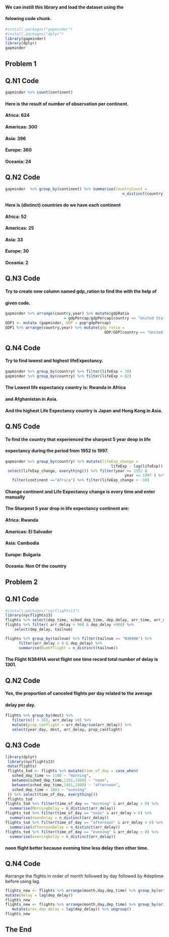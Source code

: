 
#### We can instill this library and load the dataset using the 
#### folowing code chunk.
```r
#install.packages("gapminder")
#install.packages("dplyr")
library(gapminder)
library(dplyr)
gapminder

```
## Problem 1
## Q.N1 Code 

```r
gapminder %>% count(continent)
```
#### Here is the result of number of observation per continent.
#### Africa:   624
#### Americas: 300
#### Asia:     396
#### Europe:   360
#### Oceania:   24

## Q.N2 Code 

```r
gapminder  %>% group_by(continent) %>% summarise(CountryCount = 
                                                    n_distinct(country))
```

#### Here is (distinct) countries do we have each continent
#### Africa:   52
#### Americas: 25
#### Asia:     33
#### Europe:   30
#### Oceania:   2

## Q.N3 Code
#### Try to create new column named gdp_ration to find the with the help of 
#### given code.

```r
gapminder %>% arrange(country,year) %>% mutate(gdpRatio 
                          = gdpPercap/gdpPercap[country == "United States"])
GDP1 <- mutate (gapminder, GDP = pop*gdpPercap)
GDP1 %>% arrange(country,year) %>% mutate(gdp_ratio = 
                                            GDP/GDP[country == "United States"])

```

## Q.N4 Code
#### Try to find lowest and highest lifeExpectancy.

```r
gapminder %>% group_by(country) %>% filter(lifeExp < 30)
gapminder %>% group_by(country) %>% filter(lifeExp > 82)
```
#### The Lowest life expectancy country is: Rwanda in Africa
#### and Afghanistan in Asia.
#### And the highest Life Expectancy country is Japan and Hong Kong in Asia.

## Q.N5 Code
#### To find the country that experienced the sharpest 5 year deop in life
#### expectancy during the period from 1952 to 1997.

```r
gapminder %>% group_by(country) %>% mutate(lifeExp_change = 
                                               lifeExp - lag(lifeExp)) %>%
 select(lifeExp_change, everything()) %>% filter(year >= 1952 & 
                                                     year <= 1997 ) %>% 
   filter(continent =="Africa") %>% filter(lifeExp_change < -10) 
```
#### Change continent and Life Expectancy change is every time and enter manually 
#### The Sharpest 5 year drop in life expectancy continent are: 
#### Africa:   Rwanda
#### Americas: El Salvador
#### Asia:     Cambodia
#### Europe:   Bulgaria
#### Oceania:   Non Of the country

## Problem 2
## Q.N1 Code 
```r
#install.packages("nycflights13")
library(nycflights13)
flights %>% select(dep_time, sched_dep_time, dep_delay, arr_time, arr_delay)
flights %>% filter( arr_delay > 900 & dep_delay >900) %>% 
    select(dep_delay, tailnum)

flights %>% group_by(tailnum) %>% filter(tailnum == "N384HA") %>%
      filter(arr_delay > 0 & dep_delay) %>% 
      summarise(NumOfFlight = n_distinct(tailnum))
```

#### The Flight N384HA worst flight one time record total number of delay is 1301.

## Q.N2 Code 
#### Yes, the proportion of canceled flights per day related to the average 
#### delay per day.

```r
flights %>% group_by(dest) %>%
   filter(n() > 365, arr_delay >0) %>%
   mutate(prop_canflight = arr_delay/sum(arr_delay)) %>%
   select(year:day, dest, arr_delay, prop_canflight)
```

## Q.N3 Code

```r
library(dplyr)
 library(nycflights13)
 data(flights)
 flights_tod <- flights %>% mutate(time_of_day = case_when(
   sched_dep_time <= 1100 ~ "morning",
   between(sched_dep_time,1101,1400) ~ "noon",
   between(sched_dep_time,1401,1800) ~ "afternoon",
   sched_dep_time > 1801 ~ "evening"
 )) %>% select(time_of_day, everything())
 flights_tod
flights_tod %>% filter(time_of_day == "morning" & arr_delay > 0) %>%  
  summarise(MorningDelay = n_distinct(arr_delay))
flights_tod %>% filter(time_of_day == "noon" & arr_delay > 0) %>%  
  summarise(noonDelay = n_distinct(arr_delay))  
flights_tod %>% filter(time_of_day == "afternoon" & arr_delay > 0) %>%  
  summarise(afternoonDelay = n_distinct(arr_delay))   
flights_tod %>% filter(time_of_day == "evening" & arr_delay > 0) %>%  
  summarise(eveningDelay = n_distinct(arr_delay))  
```

#### noon flight better because evening time less delay then other time.

## Q.N4 Code
#arrange the flights in order of month followed by day followed by 
#deptime before using lag.

```r
flights_new <- flights %>% arrange(month,day,dep_time) %>% group_by(origin) %>% 
mutate(delay = lag(dep_delay))
flights_new
flights_new <- flights %>% arrange(month,day,dep_time) %>% group_by(origin) %>% 
   mutate(prev_dep_delay = lag(dep_delay)) %>% ungroup()
flights_new
```

## The End